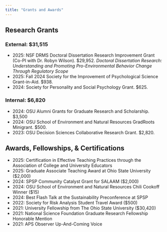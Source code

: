 ```yaml
---
title: "Grants and Awards"
---
```


## Research Grants

### External: $31,515
- 2025: NSF DRMS Doctoral Dissertation Research Improvement Grant (Co-PI with Dr. Robyn Wilson). $29,952. *Doctoral Dissertation Research: Understanding and Promoting Pro-Environmental Behavior Change Through Regulatory Scope*
- 2025: Fall 2024 Society for the Improvement of Psychological Science Grant-in-Aid. $938.
- 2024: Society for Personality and Social Psychology Grant. $625.

### Internal: $6,820
- 2024: OSU Alumni Grants for Graduate Research and Scholarship. $3,500
- 2024: OSU School of Environment and Natural Resources GradRoots Minigrant. $500.
- 2023: OSU Decision Sciences Collaborative Research Grant. $2,820.

## Awards, Fellowships, & Certifications
- 2025: Certification in Effective Teaching Practices through the Association of College and University Educators
- 2025: Graduate Associate Teaching Award at Ohio State University ($2,000)
- 2024: SPSP Community Catalyst Grant for SALAAM ($2,000)
- 2024: OSU School of Environment and Natural Resources Chili Cookoff Winner ($15)
- 2024: Best Flash Talk at the Sustainability Preconference at SPSP
- 2022: Society for Risk Analysis Student Travel Award ($500)
- 2021: University Fellowship from The Ohio State University ($30,420)
- 2021: National Science Foundation Graduate Research Fellowship Honorable Mention
- 2021: APS Observer Up-And-Coming Voice
